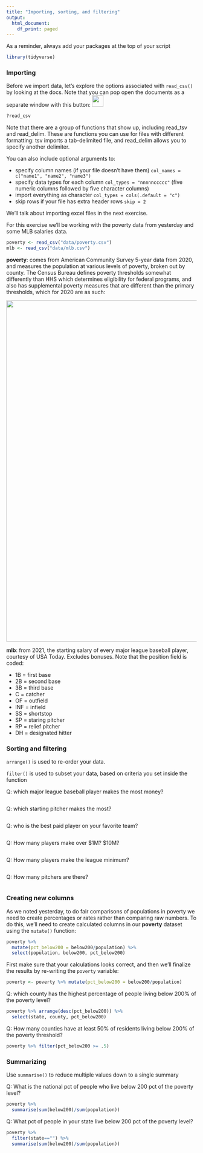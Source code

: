 ```yaml
---
title: "Importing, sorting, and filtering"
output:
  html_document:
    df_print: paged
---
```


As a reminder, always add your packages at the top of your script

```r
library(tidyverse)
```

### Importing

Before we import data, let's explore the options associated with `read_csv()` by looking at the docs. Note that you can pop open the documents as a separate window with this button: ![](images/Screen%20Shot%202022-10-25%20at%204.09.58%20PM.png){width="30"}

```r
?read_csv
```

Note that there are a group of functions that show up, including read_tsv and read_delim. These are functions you can use for files with different formatting: tsv imports a tab-delimited file, and read_delim allows you to specify another delimiter.

You can also include optional arguments to:

-   specify column names (if your file doesn't have them) `col_names = c("name1", "name2", "name3")`
-   specify data types for each column `col_types = "nnnnnccccc"` (five numeric columns followed by five character columns)
-   import everything as character `col_types = cols(.default = "c")`
-   skip rows if your file has extra header rows `skip = 2`

We'll talk about importing excel files in the next exercise.

For this exercise we'll be working with the poverty data from yesterday and some MLB salaries data.

```r
poverty <- read_csv("data/poverty.csv")
mlb <- read_csv("data/mlb.csv")
```

**poverty**: comes from American Community Survey 5-year data from 2020, and measures the population at various levels of poverty, broken out by county. The Census Bureau defines poverty thresholds somewhat differently than HHS which determines eligibility for federal programs, and also has supplemental poverty measures that are different than the primary thresholds, which for 2020 are as such:

![](images/Screen%20Shot%202022-10-25%20at%205.28.17%20PM.png){width="900"}

**mlb**: from 2021, the starting salary of every major league baseball player, courtesy of USA Today. Excludes bonuses. Note that the position field is coded:

-   1B = first base
-   2B = second base
-   3B = third base
-   C = catcher
-   OF = outfield
-   INF = infield
-   SS = shortstop
-   SP = staring pitcher
-   RP = relief pitcher
-   DH = designated hitter

### Sorting and filtering

`arrange()` is used to re-order your data.

`filter()` is used to subset your data, based on criteria you set inside the function

Q: which major league baseball player makes the most money?

```r

```

Q: which starting pitcher makes the most?

```r

```

Q: who is the best paid player on your favorite team?

```r

```

Q: How many players make over \$1M? \$10M?

```r

```

Q: How many players make the league minimum?

```r

```

Q: How many pitchers are there?

```r

```

### Creating new columns

As we noted yesterday, to do fair comparisons of populations in poverty we need to create percentages or rates rather than comparing raw numbers. To do this, we'll need to create calculated columns in our **poverty** dataset using the `mutate()` function:

```r
poverty %>% 
  mutate(pct_below200 = below200/population) %>%
  select(population, below200, pct_below200)
```

First make sure that your calculations looks correct, and then we'll finalize the results by re-writing the `poverty` variable:

```r
poverty <- poverty %>% mutate(pct_below200 = below200/population)
```

Q: which county has the highest percentage of people living below 200% of the poverty level?

```r
poverty %>% arrange(desc(pct_below200)) %>% 
  select(state, county, pct_below200)
```

Q: How many counties have at least 50% of residents living below 200% of the poverty threshold?

```r
poverty %>% filter(pct_below200 >= .5)
```

### Summarizing
Use `summarise()` to reduce multiple values down to a single summary

Q: What is the national pct of people who live below 200 pct of the poverty level? 
```r
poverty %>% 
  summarise(sum(below200)/sum(population))
```

Q: What pct of people in your state live below 200 pct of the poverty level? 
```r
poverty %>% 
  filter(state=="") %>% 
  summarise(sum(below200)/sum(population))
```

